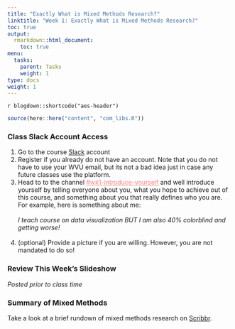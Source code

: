 ```yaml
---
title: "Exactly What is Mixed Methods Research?"
linktitle: "Week 1: Exactly What is Mixed Methods Research?"
toc: true
output:
  rmarkdown::html_document:
    toc: true
menu:
  tasks:
    parent: Tasks
    weight: 1
type: docs
weight: 1
---
```


`r blogdown::shortcode("aes-header")`

```r
source(here::here("content", "com_libs.R"))
```

<style>
img {
max-width:100%;
}
</style>

### Class Slack Account Access

  1. Go to the course [Slack](https://edp618fall2022.slack.com) account 
  2. Register if you already do not have an account. Note that you do not have to use your WVU email, but its not a bad idea just in case any future classes use the platform.
  3. Head to to the channel <a href="https://edp618fall2022.slack.com/archives/C03TLQALZFT" target="_blank" style='color:#ff8384;'> #wk1-introduce-yourself</a> and well introduce yourself by telling everyone about you, what you hope to achieve out of this course, and something about you that really defines who you are. For example, here is something about me:<br><br>
*I teach course on data visualization BUT I am also 40% colorblind and getting worse!* <br><br>
  4. (optional) Provide a picture if you are willing. However, you are not mandated to do so!
<br>

### Review This Week's Slideshow

*Posted prior to class time*
<!--
```{=html}
<center>
<div class="wrapper">
    <div class="icon leftright">
      <div class="tooltip"><span style=width:200px;>Move back and forth using <kbd>←</kbd> and <kbd>→</kbd></span></div>
      <span><i class="fas fa-map-signs"></i></span></div>
    <div class="icon info">
      <div class="tooltip"><span style=width:200px;>Toggle fullscreen by pressing <kbd>F</kbd></span></div>
      <span><i class="fas fa-expand-alt"></i></span>
    </div><div class="icon github">
      <div class="tooltip"><span style=width:200px;>Press <kbd>O</kbd> for and overview of all slides</span></div>
      <span><i class="far fa-images"></i></span>
    </div><div class="icon youtube">
      <div class="tooltip"><span style=width:200px;>Discover more shortcuts by pressing <kbd>H</kbd></span></div>
      <span><i class="fas fa-info-circle"></i></span>
    </div>
</div>
</center>
<br>
```

<center>
<div class="holder">

<div class="bigcol">
```r
knitr::include_url("/slides/Criterial%20and%20Interpretive%20Evaluation/Criterial-and-Interpretive-Eval.html")
```
</div>

<div class="smallcol">
```r
html_link <- function() {
  paste0("<a href='/slides/Criterial%20and%20Interpretive%20Evaluation/Criterial-and-Interpretive-Eval.html'>", "<img src='/logos/web-ico.png' alt='Criteria for Evaluations Page' width='35'>", "</a>")
}

pdf_link <- function() {
 paste0("<a href='/slides/Criterial%20and%20Interpretive%20Evaluation/Criterial-and-Interpretive-Eval.pdf'>", "<img src='/logos/pdf-ico.png' alt='Criteria for Evaluations PDF' width='35'>", "</a>")
}

tibble(
  
  html <- c(html_link(),
            "Larger version of the presentation",
            "",
            pdf_link(),
            "PDF of the presentation")
  ) %>%
  kbl(col.names = c(""),
      "html",
      escape = FALSE,
      align = 'c') %>%
  kable_paper(full_width = FALSE) %>%
  column_spec(1, width = "25em", extra_css = "padding-left: 200px;") %>%
  row_spec(1:5, extra_css = 'vertical-align: middle !important;', color = "#ffffff", background = "transparent")
```
</div>

</div>

<div class="clear">
</div>
</center>
-->

### Summary of Mixed Methods

Take a look at a brief rundown of mixed methods research on [Scribbr](https://www.scribbr.com/methodology/mixed-methods-research/).
